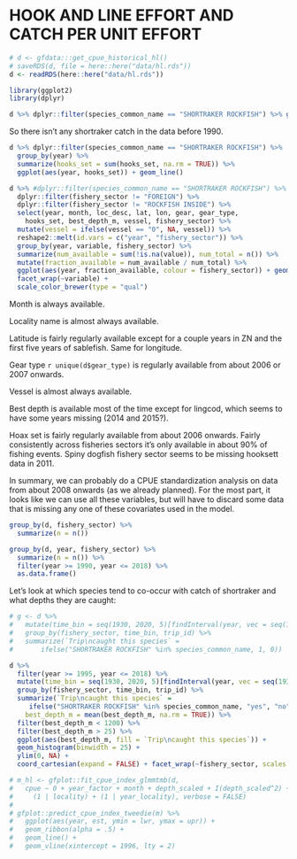 # HOOK AND LINE EFFORT AND CATCH PER UNIT EFFORT

```r
# d <- gfdata:::get_cpue_historical_hl()
# saveRDS(d, file = here::here("data/hl.rds"))
d <- readRDS(here::here("data/hl.rds"))

library(ggplot2)
library(dplyr)

d %>% dplyr::filter(species_common_name == "SHORTRAKER ROCKFISH") %>% group_by(year) %>% summarize(catch = sum(landed_kg)) %>% ggplot(aes(year, catch/1e3)) + geom_line()
```

So there isn't any shortraker catch in the data before 1990.

```r
d %>% dplyr::filter(species_common_name == "SHORTRAKER ROCKFISH") %>%
  group_by(year) %>%
  summarize(hooks_set = sum(hooks_set, na.rm = TRUE)) %>%
  ggplot(aes(year, hooks_set)) + geom_line()
```

```r
d %>% #dplyr::filter(species_common_name == "SHORTRAKER ROCKFISH") %>%
  dplyr::filter(fishery_sector != "FOREIGN") %>% 
  dplyr::filter(fishery_sector != "ROCKFISH INSIDE") %>% 
  select(year, month, loc_desc, lat, lon, gear, gear_type, 
    hooks_set, best_depth_m, vessel, fishery_sector) %>%
  mutate(vessel = ifelse(vessel == "0", NA, vessel)) %>% 
  reshape2::melt(id.vars = c("year", "fishery_sector")) %>% 
  group_by(year, variable, fishery_sector) %>%
  summarize(num_available = sum(!is.na(value)), num_total = n()) %>% 
  mutate(fraction_available = num_available / num_total) %>% 
  ggplot(aes(year, fraction_available, colour = fishery_sector)) + geom_line() +
  facet_wrap(~variable) + 
  scale_color_brewer(type = "qual")
```

Month is always available.

Locality name is almost always available.

Latitude is fairly regularly available except for a couple years in ZN and the first five years of sablefish. Same for longitude.

Gear type `r unique(d$gear_type)` is regularly available from about 2006 or 2007 onwards.

Vessel is almost always available.

Best depth is available most of the time except for lingcod, which seems to have some years missing (2014 and 2015?).

Hoax set is fairly regularly available from about 2006 onwards. Fairly consistently across fisheries sectors it's only available in about 90% of fishing events. Spiny dogfish fishery sector seems to be missing hooksett data in 2011.

In summary, we can probably do a CPUE standardization analysis on data from about 2008 onwards (as we already planned). For the most part, it looks like we can use all these variables, but will have to discard some data that is missing any one of these covariates used in the model.

```r
group_by(d, fishery_sector) %>% 
  summarize(n = n())
```

```r
group_by(d, year, fishery_sector) %>% 
  summarize(n = n()) %>%
  filter(year >= 1990, year <= 2018) %>% 
  as.data.frame()
```

Let's look at which species tend to co-occur with catch of shortraker and what depths they are caught:

```r
# g <- d %>%
#   mutate(time_bin = seq(1930, 2020, 5)[findInterval(year, vec = seq(1930, 2020, 5))]) %>% 
#   group_by(fishery_sector, time_bin, trip_id) %>% 
#   summarize(`Trip\ncaught this species` = 
#       ifelse("SHORTRAKER ROCKFISH" %in% species_common_name, 1, 0))

d %>%
  filter(year >= 1995, year <= 2018) %>%
  mutate(time_bin = seq(1930, 2020, 5)[findInterval(year, vec = seq(1930, 2020, 5))]) %>% 
  group_by(fishery_sector, time_bin, trip_id) %>%
  summarize(`Trip\ncaught this species` = 
     ifelse("SHORTRAKER ROCKFISH" %in% species_common_name, "yes", "no"),
    best_depth_m = mean(best_depth_m, na.rm = TRUE)) %>% 
  filter(best_depth_m < 1200) %>% 
  filter(best_depth_m > 25) %>% 
  ggplot(aes(best_depth_m, fill = `Trip\ncaught this species`)) +
  geom_histogram(binwidth = 25) +
  ylim(0, NA) +
  coord_cartesian(expand = FALSE) + facet_wrap(~fishery_sector, scales = "free_y")
```


```r
# m_hl <- gfplot::fit_cpue_index_glmmtmb(d,
#   cpue ~ 0 + year_factor + month + depth_scaled + I(depth_scaled^2) + 
#     (1 | locality) + (1 | year_locality), verbose = FALSE)
# 
# gfplot::predict_cpue_index_tweedie(m) %>%
#   ggplot(aes(year, est, ymin = lwr, ymax = upr)) + 
#   geom_ribbon(alpha = .5) + 
#   geom_line() +
#   geom_vline(xintercept = 1996, lty = 2)
```
